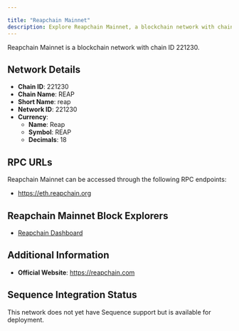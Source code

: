 ```yaml
---

title: "Reapchain Mainnet"
description: Explore Reapchain Mainnet, a blockchain network with chain ID 221230. Learn about its native currency, Reap, and how to interact with the network.
---
```




Reapchain Mainnet is a blockchain network with chain ID 221230.

## Network Details

- **Chain ID**: 221230
- **Chain Name**: REAP
- **Short Name**: reap
- **Network ID**: 221230
- **Currency**: 
  - **Name**: Reap
  - **Symbol**: REAP
  - **Decimals**: 18

## RPC URLs

Reapchain Mainnet can be accessed through the following RPC endpoints:

- https://eth.reapchain.org

## Reapchain Mainnet Block Explorers

- [Reapchain Dashboard](https://dashboard.reapchain.org)

## Additional Information

- **Official Website**: https://reapchain.com

## Sequence Integration Status

This network does not yet have Sequence support but is available for deployment.
